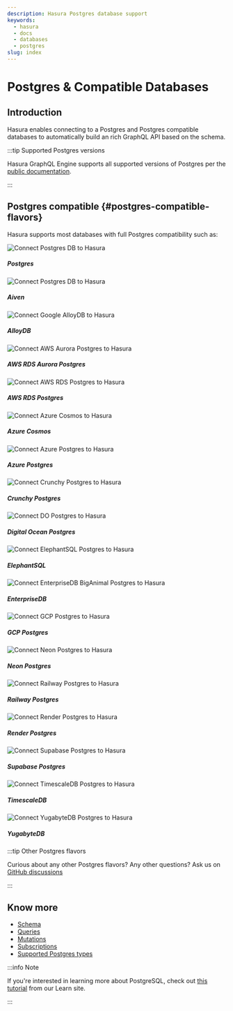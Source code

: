 ```yaml
---
description: Hasura Postgres database support
keywords:
  - hasura
  - docs
  - databases
  - postgres
slug: index
---
```



# Postgres & Compatible Databases

## Introduction

Hasura enables connecting to a Postgres and Postgres compatible databases to automatically build an rich GraphQL API
based on the schema.

:::tip Supported Postgres versions

Hasura GraphQL Engine supports all supported versions of Postgres per the
[public documentation](https://www.postgresql.org/support/versioning/).

:::

## Postgres compatible {#postgres-compatible-flavors}

Hasura supports most databases with full Postgres compatibility such as:

<div className="vendor-table">
  <VersionedLink to="/databases/quickstart">
    <div className="card-wrapper">
      <div className="card">
        <img src={Postgres} title="Postgres" alt="Connect Postgres DB to Hasura" />
      </div>
      <h5>Postgres</h5>
    </div>
  </VersionedLink>
  <VersionedLink to="/databases/postgres/aiven">
    <div className="card-wrapper">
      <div className="card">
        <img src={Aiven} title="Aiven Postgres" alt="Connect Postgres DB to Hasura" />
      </div>
      <h5>Aiven</h5>
    </div>
  </VersionedLink>
  <VersionedLink to="/databases/postgres/alloy">
    <div className="card-wrapper">
      <div className="card">
        <img src={Alloy} title="Google AlloyDB Postgres" alt="Connect Google AlloyDB to Hasura" />
      </div>
      <h5>AlloyDB</h5>
    </div>
  </VersionedLink>
  <VersionedLink to="/databases/postgres/aws-aurora">
    <div className="card-wrapper">
      <div className="card">
        <img src={Aurora} title="AWS Aurora Postgres" alt="Connect AWS Aurora Postgres to Hasura" />
      </div>
      <h5>AWS RDS Aurora Postgres</h5>
    </div>
  </VersionedLink>
  <VersionedLink to="/databases/postgres/aws-postgres">
    <div className="card-wrapper">
      <div className="card">
        <img src={RDS} title="AWS RDS Postgres" alt="Connect AWS RDS Postgres to Hasura" />
      </div>
      <h5>AWS RDS Postgres</h5>
    </div>
  </VersionedLink>
  <VersionedLink to="/databases/postgres/azure-cosmos">
    <div className="card-wrapper">
      <div className="card">
        <img src={Cosmos} title="Azure Cosmos DB" alt="Connect Azure Cosmos to Hasura" />
      </div>
      <h5>Azure Cosmos</h5>
    </div>
  </VersionedLink>
  <VersionedLink to="/databases/postgres/azure">
    <div className="card-wrapper">
      <div className="card">
        <img src={Azure} title="Azure Postgres" alt="Connect Azure Postgres to Hasura" />
      </div>
      <h5>Azure Postgres</h5>
    </div>
  </VersionedLink>
  <VersionedLink to="/databases/postgres/crunchy">
    <div className="card-wrapper">
      <div className="card">
        <img src={RollTide} title="Crunchy Postgres" alt="Connect Crunchy Postgres to Hasura" />
      </div>
      <h5>Crunchy Postgres</h5>
    </div>
  </VersionedLink>
  <VersionedLink to="/databases/postgres/digital-ocean">
    <div className="card-wrapper">
      <div className="card">
        <img src={DO} title="Digital Ocean Postgres" alt="Connect DO Postgres to Hasura" />
      </div>
      <h5>Digital Ocean Postgres</h5>
    </div>
  </VersionedLink>
  <VersionedLink to="/databases/postgres/elephant">
    <div className="card-wrapper">
      <div className="card">
        <img src={Elephant} title="ElephantSQL Postgres" alt="Connect ElephantSQL Postgres to Hasura" />
      </div>
      <h5>ElephantSQL</h5>
    </div>
  </VersionedLink>
  <VersionedLink to="/databases/postgres/enterprisedb">
    <div className="card-wrapper">
      <div className="card">
        <img
          src={Enterprise}
          title="EnterpriseDB BigAnimal Postgres"
          alt="Connect EnterpriseDB BigAnimal Postgres to Hasura"
        />
      </div>
      <h5>EnterpriseDB</h5>
    </div>
  </VersionedLink>
  <VersionedLink to="/databases/postgres/gcp">
    <div className="card-wrapper">
      <div className="card">
        <img src={GCP} title="GCP Postgres" alt="Connect GCP Postgres to Hasura" />
      </div>
      <h5>GCP Postgres</h5>
    </div>
  </VersionedLink>
  <VersionedLink to="/databases/postgres/neon">
    <div className="card-wrapper">
      <div className="card">
        <img src={Neon} title="Neon Postgres" alt="Connect Neon Postgres to Hasura" />
      </div>
      <h5>Neon Postgres</h5>
    </div>
  </VersionedLink>
  <VersionedLink to="/databases/postgres/railway">
    <div className="card-wrapper">
      <div className="card">
        <img src={Railway} title="Railway Postgres" alt="Connect Railway Postgres to Hasura" />
      </div>
      <h5>Railway Postgres</h5>
    </div>
  </VersionedLink>
  <VersionedLink to="/databases/postgres/render">
    <div className="card-wrapper">
      <div className="card">
        <img src={Render} title="Render Postgres" alt="Connect Render Postgres to Hasura" />
      </div>
      <h5>Render Postgres</h5>
    </div>
  </VersionedLink>
  <VersionedLink to="/databases/postgres/supabase">
    <div className="card-wrapper">
      <div className="card">
        <img src={Supabase} title="Supabase Postgres" alt="Connect Supabase Postgres to Hasura" />
      </div>
      <h5>Supabase Postgres</h5>
    </div>
  </VersionedLink>
  <VersionedLink to="/databases/postgres/timescale-cloud">
    <div className="card-wrapper">
      <div className="card">
        <img src={Timescale} title="TimescaleDB Postgres" alt="Connect TimescaleDB Postgres to Hasura" />
      </div>
      <h5>TimescaleDB</h5>
    </div>
  </VersionedLink>
  <VersionedLink to="/databases/postgres/yugabyte">
    <div className="card-wrapper">
      <div className="card">
        <img src={Yugabyte} title="YugabyteDB Postgres" alt="Connect YugabyteDB Postgres to Hasura" />
      </div>
      <h5>YugabyteDB</h5>
    </div>
  </VersionedLink>
</div>

:::tip Other Postgres flavors

Curious about any other Postgres flavors? Any other questions? Ask us on
[GitHub discussions](https://github.com/hasura/graphql-engine/discussions)

:::


## Know more

- [Schema](/schema/postgres/index.mdx)
- [Queries](/queries/postgres/index.mdx)
- [Mutations](/mutations/postgres/index.mdx)
- [Subscriptions](/subscriptions/postgres/index.mdx)
- [Supported Postgres types](/schema/postgres/postgresql-types.mdx)

:::info Note

If you're interested in learning more about PostgreSQL, check out
[this tutorial](https://hasura.io/learn/database/postgresql/introduction/) from our Learn site.

:::
